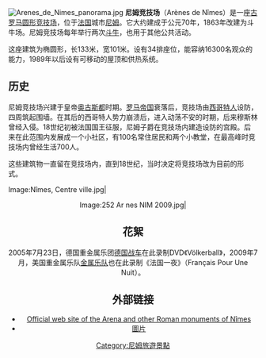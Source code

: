 [[Image:Arenes_de_Nimes_panorama.jpg|thumb]]
'''尼姆竞技场'''（Arènes de Nîmes）是一座[[古罗马|古罗马]][[圆形竞技场|圆形竞技场]]，位于[[法国|法国]]城市[[尼姆|尼姆]]。它大约建成于公元70年，1863年改建为斗牛场。尼姆竞技场每年举行两次[[斗牛|斗牛]]，也用于其他公共活动。

这座建筑为椭圆形，长133米，宽101米。设有34排座位，能容纳16300名观众的能力，1989年以后设有可移动的屋顶和供热系统。 

==历史== 
尼姆竞技场兴建于皇帝[[奥古斯都|奥古斯都]]时期。[[罗马帝国|罗马帝国]]衰落后，竞技场由[[西哥特人|西哥特人]]设防，四周筑起围墙。在其后的西哥特人势力崩溃后，进入动荡不安的时期，后来穆斯林曾经入侵。18世纪初被法国国王征服，尼姆子爵在竞技场内建造设防的宫殿。后来在此范围内发展成一个小社区，有100名常住居民和两个小教堂，在最高峰时竞技场内曾经生活700人。 

这些建筑物一直留在竞技场内，直到18世纪，当时决定将竞技场改为目前的形式。 
 
<gallery>
Image:Nîmes, Centre ville.jpg|<center>
Image:252 Ar nes NIM 2009.jpg|<center>
</gallery>

==花絮==
2005年7月23日，德国重金属乐团[[德国战车|德国战车]]在此录制DVD《Völkerball》，2009年7月，美国重金属乐队[[金属乐队|金属乐队]]也在此录制《法国一夜》（Français Pour Une Nuit）。

==外部链接==
{{Commonscat|Arènes de Nîmes}}
* [http://www.nimes-romaine.com/en/nimes/33-/ Official web site of the Arena and other Roman monuments of Nîmes] {{Wayback|url=http://www.nimes-romaine.com/en/nimes/33-/ |date=20080517101542 }}
* [http://www.logjoint.com/reise/orte/23-amphitheater-von-nimes.html 圖片]{{Dead link|date=2019年12月 |bot=InternetArchiveBot |fix-attempted=yes }}

{{coord|43|50|06|N|4|21|36|E|display=title|region:FR_type:landmark_source:dewiki}}

[[Category:尼姆旅遊景點|Category:尼姆旅遊景點]]